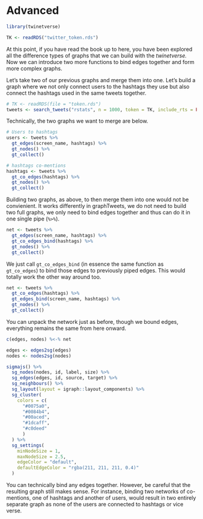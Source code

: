 # Advanced {#advanced}

```r
library(twinetverse)

TK <- readRDS("twitter_token.rds")
```

At this point, if you have read the book up to here, you have been explored all the difference types of graphs that we can build with the _twinetverse._ Now we can introduce two more functions to bind edges together and form more complex graphs.

Let's take two of our previous graphs and merge them into one. Let's build a graph where we not only connect users to the hashtags they use but also connect the hashtags used in the same tweets together.

```r
# TK <- readRDS(file = "token.rds")
tweets <- search_tweets("rstats", n = 1000, token = TK, include_rts = FALSE, lang = "en")
```

Technically, the two graphs we want to merge are below.

```r
# Users to hashtags
users <- tweets %>% 
  gt_edges(screen_name, hashtags) %>% 
  gt_nodes() %>% 
  gt_collect()

# hashtags co-mentions
hashtags <- tweets %>% 
  gt_co_edges(hashtags) %>% 
  gt_nodes() %>% 
  gt_collect()
```

Building two graphs, as above, to then merge them into one would not be convienient. It works differently in graphTweets, we do not need to build two full graphs, we only need to bind edges together and thus can do it in one single pipe (`%>%`).

```r
net <- tweets %>% 
  gt_edges(screen_name, hashtags) %>% 
  gt_co_edges_bind(hashtags) %>% 
  gt_nodes() %>% 
  gt_collect()
```

We just call `gt_co_edges_bind` (in essence the same function as `gt_co_edges`) to bind those edges to previously piped edges. This would totally work the other way around too.

```r
net <- tweets %>% 
  gt_co_edges(hashtags) %>%
  gt_edges_bind(screen_name, hashtags) %>% 
  gt_nodes() %>% 
  gt_collect()
```

You can unpack the network just as before, though we bound edges, everything remains the same from here onward.

```r
c(edges, nodes) %<-% net

edges <- edges2sg(edges)
nodes <- nodes2sg(nodes)

sigmajs() %>% 
  sg_nodes(nodes, id, label, size) %>% 
  sg_edges(edges, id, source, target) %>% 
  sg_neighbours() %>% 
  sg_layout(layout = igraph::layout_components) %>% 
  sg_cluster(
    colors = c(
      "#0075a0",
      "#0084b4",
      "#00aced",
      "#1dcaff",
      "#c0deed"
      )
  ) %>% 
  sg_settings(
    minNodeSize = 1,
    maxNodeSize = 2.5,
    edgeColor = "default",
    defaultEdgeColor = "rgba(211, 211, 211, 0.4)"
  )
```

You can technically bind any edges together. However, be careful that the resulting graph still makes sense. For instance, binding two networks of co-mentions, one of hashtags and another of users, would result in two entirely separate graph as none of the users are connected to hashtags or vice verse.